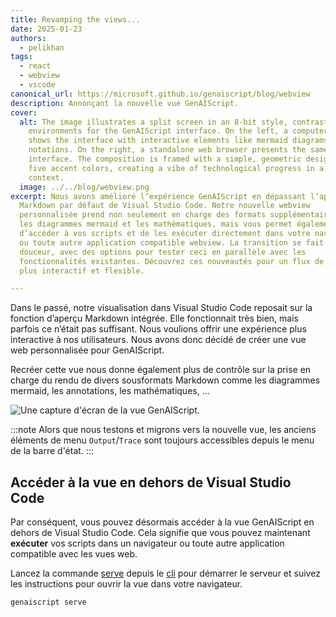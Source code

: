 ```yaml
---
title: Revamping the views...
date: 2025-01-23
authors:
  - pelikhan
tags:
  - react
  - webview
  - vscode
canonical_url: https://microsoft.github.io/genaiscript/blog/webview
description: Annonçant la nouvelle vue GenAIScript.
cover:
  alt: The image illustrates a split screen in an 8-bit style, contrasting two
    environments for the GenAIScript interface. On the left, a computer monitor
    shows the interface with interactive elements like mermaid diagrams and math
    notations. On the right, a standalone web browser presents the same
    interface. The composition is framed with a simple, geometric design using
    five accent colors, creating a vibe of technological progress in a corporate
    context.
  image: ../../blog/webview.png
excerpt: Nous avons amélioré l’expérience GenAIScript en dépassant l’aperçu
  Markdown par défaut de Visual Studio Code. Notre nouvelle webview
  personnalisée prend non seulement en charge des formats supplémentaires comme
  les diagrammes mermaid et les mathématiques, mais vous permet également
  d’accéder à vos scripts et de les exécuter directement dans votre navigateur
  ou toute autre application compatible webview. La transition se fait en
  douceur, avec des options pour tester ceci en parallèle avec les
  fonctionnalités existantes. Découvrez ces nouveautés pour un flux de travail
  plus interactif et flexible.

---
```



<BlogNarration />

Dans le passé, notre visualisation dans Visual Studio Code reposait sur la fonction d’aperçu Markdown intégrée. Elle fonctionnait très bien, mais parfois ce n’était pas suffisant. Nous voulions offrir une expérience plus interactive à nos utilisateurs. Nous avons donc décidé de créer une vue web personnalisée pour GenAIScript.

Recréer cette vue nous donne également plus de contrôle sur la prise en charge du rendu de divers sousformats Markdown comme les diagrammes mermaid, les annotations, les mathématiques, ...

![Une capture d'écran de la vue GenAIScript.](../../blog/webview.png)

:::note
Alors que nous testons et migrons vers la nouvelle vue, les anciens éléments de menu `Output`/`Trace` sont toujours accessibles depuis le menu de la barre d'état.
:::

## Accéder à la vue en dehors de Visual Studio Code

Par conséquent, vous pouvez désormais accéder à la vue GenAIScript en dehors de Visual Studio Code. Cela signifie que vous pouvez maintenant **exécuter** vos scripts dans un navigateur ou toute autre application compatible avec les vues web.

Lancez la commande [serve](../../reference/cli/serve/) depuis le [cli](../../reference/cli/) pour démarrer le serveur et suivez les instructions pour ouvrir la vue dans votre navigateur.

```sh
genaiscript serve
```
